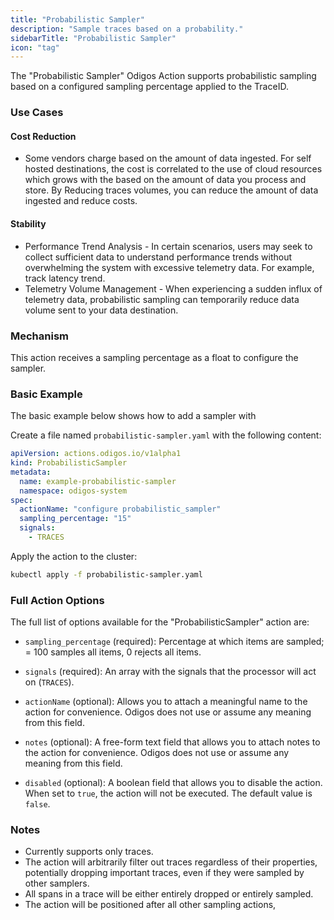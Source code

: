 ```yaml
---
title: "Probabilistic Sampler"
description: "Sample traces based on a probability."
sidebarTitle: "Probabilistic Sampler"
icon: "tag"
---
```



<BetaWarning />

The "Probabilistic Sampler" Odigos Action supports probabilistic sampling based on a configured sampling percentage applied to the TraceID.

### Use Cases

#### Cost Reduction

- Some vendors charge based on the amount of data ingested. For self hosted destinations, the cost is correlated to the use of cloud resources which grows with the based on the amount of data you process and store. By Reducing traces volumes, you can reduce the amount of data ingested and reduce costs.

#### Stability

- Performance Trend Analysis - In certain scenarios, users may seek to collect sufficient data to understand performance trends without overwhelming the system with excessive telemetry data. For example, track latency trend.
- Telemetry Volume Management - When experiencing a sudden influx of telemetry data, probabilistic sampling can temporarily reduce data volume sent to your data destination.


### Mechanism

This action receives a sampling percentage as a float to configure the sampler.

### Basic Example

The basic example below shows how to add a sampler with 

Create a file named `probabilistic-sampler.yaml` with the following content:

```yaml
apiVersion: actions.odigos.io/v1alpha1
kind: ProbabilisticSampler
metadata:
  name: example-probabilistic-sampler
  namespace: odigos-system
spec:
  actionName: "configure probabilistic_sampler"
  sampling_percentage: "15"
  signals:
    - TRACES
```

Apply the action to the cluster:

```bash
kubectl apply -f probabilistic-sampler.yaml
```

### Full Action Options

The full list of options available for the "ProbabilisticSampler" action are:

- `sampling_percentage` (required): Percentage at which items are sampled; = 100 samples all items, 0 rejects all items.

- `signals` (required): An array with the signals that the processor will act on (`TRACES`).

- `actionName` (optional): Allows you to attach a meaningful name to the action for convenience. Odigos does not use or assume any meaning from this field.

- `notes` (optional): A free-form text field that allows you to attach notes to the action for convenience. Odigos does not use or assume any meaning from this field.

- `disabled` (optional): A boolean field that allows you to disable the action. When set to `true`, the action will not be executed. The default value is `false`.

### Notes

- Currently supports only traces.
- The action will arbitrarily filter out traces regardless of their properties, potentially dropping important traces, even if they were sampled by other samplers.
- All spans in a trace will be either entirely dropped or entirely sampled.
- The action will be positioned after all other sampling actions,